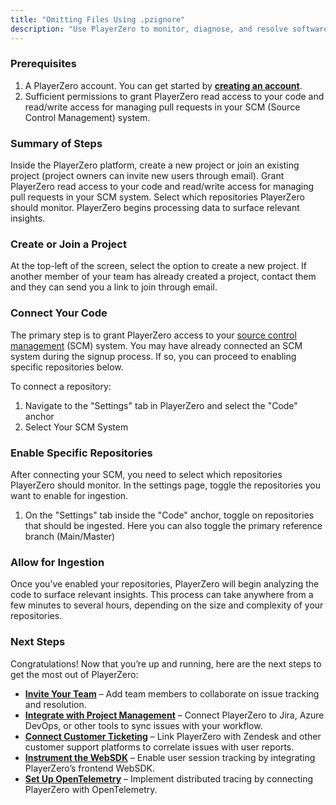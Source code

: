 ```yaml
---
title: "Omitting Files Using .pzignore"
description: "Use PlayerZero to monitor, diagnose, and resolve software issues before they reach your users."
---
```


### Prerequisites

1. A PlayerZero account. You can get started by [**creating an account**](https://go.playerzero.app/).
2. Sufficient permissions to grant PlayerZero read access to your code and read/write access for managing pull requests in your SCM (Source Control Management) system.

### Summary of Steps

<Steps>
    <Step title="Create or Join a Project">
    Inside the PlayerZero platform, create a new project or join an existing project (project owners can invite new users through email). 
    </Step>
    <Step title="Connect Your Code">
    Grant PlayerZero read access to your code and read/write access for managing pull requests in your SCM system.
    </Step>
    <Step title="Enable Specific Repositories">
    Select which repositories PlayerZero should monitor.
    </Step>
    <Step title="Allow for Processing">
        PlayerZero begins processing data to surface relevant insights.
    </Step>
</Steps>

### **Create or Join a Project**

At the top-left of the screen, select the option to create a new project. If another member of your team has already created a project, contact them and they can send you a link to join through email.

### Connect Your Code

The primary step is to grant PlayerZero access to your [source control management](/connector/code/github) (SCM) system. You may have already connected an SCM system during the signup process. If so, you can proceed to enabling specific repositories below.

To connect a repository:

1. Navigate to the "Settings" tab in PlayerZero and select the "Code" anchor
2. Select Your SCM System

### Enable Specific Repositories

After connecting your SCM, you need to select which repositories PlayerZero should monitor. In the settings page, toggle the repositories you want to enable for ingestion.

1. On the  "Settings" tab inside the "Code" anchor, toggle on repositories that should be ingested. Here you can also toggle the primary reference branch (Main/Master)

### Allow for Ingestion

Once you’ve enabled your repositories, PlayerZero will begin analyzing the code to surface relevant insights. This process can take anywhere from a few minutes to several hours, depending on the size and complexity of your repositories.

### Next Steps

Congratulations! Now that you’re up and running, here are the next steps to get the most out of PlayerZero:

- [**Invite Your Team**](https://go.playerzero.app/setting/team) – Add team members to collaborate on issue tracking and resolution.
- [**Integrate with Project Management**](https://go.playerzero.app/setting/product-management) – Connect PlayerZero to Jira, Azure DevOps, or other tools to sync issues with your workflow.
- [**Connect Customer Ticketing**](https://go.playerzero.app/setting/support-tickets) – Link PlayerZero with Zendesk and other customer support platforms to correlate issues with user reports.
- [**Instrument the WebSDK**](/api-reference/web/web-sdk) – Enable user session tracking by integrating PlayerZero’s frontend WebSDK.
- [**Set Up OpenTelemetry**](/api-reference/open-telemetry/setup) – Implement distributed tracing by connecting PlayerZero with OpenTelemetry.




